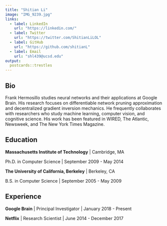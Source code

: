 ```yaml
---
title: "Shitian Li"
image: "IMG_9239.jpg"
links:
  - label: LinkedIn
    url: "https://linkedin.com/"
  - label: Twitter
    url: "https://twitter.com/ShitianLiLOL"
  - label: GitHub
    url: "https://github.com/shitianL"
  - label: Email
    url: "shl439@ucsd.edu"
output:
  postcards::trestles
---
```

 
## Bio

Frank Hermosillo studies neural networks and their applications at Google 
Brain. His research focuses on differentiable network pruning approximation and 
decentralized gradient inversion mechanics. He frequently collaborates with 
researchers who study machine learning, computer vision, and cognitive science.
His work has been featured in WIRED, The Atlantic, Newsweek, and The New York 
Times Magazine.

## Education

**Massachusetts Institute of Technology** | Cambridge, MA

Ph.D. in Computer Science | September 2009 - May 2014

**The University of California, Berkeley** | Berkeley, CA

B.S. in Computer Science | September 2005 - May 2009

## Experience

**Google Brain** | Principal Investigator | January 2018 - Present

**Netflix** | Research Scientist | June 2014 - December 2017
